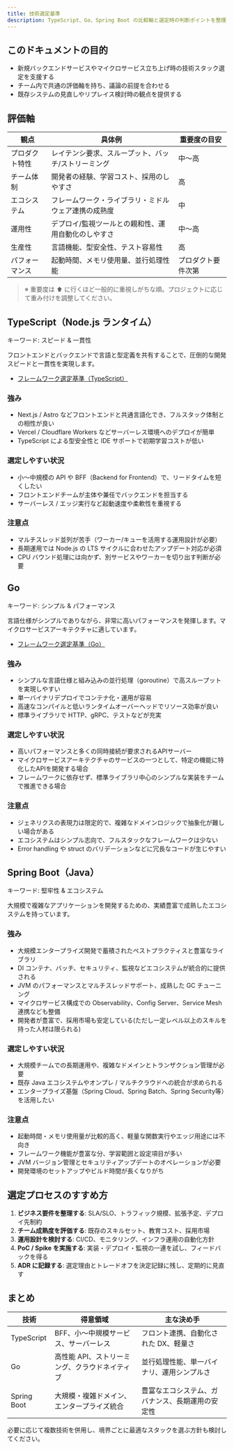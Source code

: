 ```yaml
---
title: 技術選定基準
description: TypeScript、Go、Spring Boot の比較軸と選定時の判断ポイントを整理します。
---
```


## このドキュメントの目的

- 新規バックエンドサービスやマイクロサービス立ち上げ時の技術スタック選定を支援する
- チーム内で共通の評価軸を持ち、議論の前提を合わせる
- 既存システムの見直しやリプレイス検討時の観点を提供する

## 評価軸

| 観点           | 具体例                                               | 重要度の目安       |
| -------------- | ---------------------------------------------------- | ------------------ |
| プロダクト特性 | レイテンシ要求、スループット、バッチ/ストリーミング  | 中〜高             |
| チーム体制     | 開発者の経験、学習コスト、採用のしやすさ             | 高                 |
| エコシステム   | フレームワーク・ライブラリ・ミドルウェア連携の成熟度 | 中                 |
| 運用性         | デプロイ/監視ツールとの親和性、運用自動化のしやすさ  | 中〜高             |
| 生産性         | 言語機能、型安全性、テスト容易性                     | 高                 |
| パフォーマンス | 起動時間、メモリ使用量、並行処理性能                 | プロダクト要件次第 |

> ※ 重要度は ⬆︎ に行くほど一般的に重視しがちな順。プロジェクトに応じて重み付けを調整してください。

## TypeScript（Node.js ランタイム）

キーワード: スピード & 一貫性

フロントエンドとバックエンドで言語と型定義を共有することで、圧倒的な開発スピードと一貫性を実現します。

- [フレームワーク選定基準（TypeScript）](./typescript-frameworks)

### 強み

- Next.js / Astro などフロントエンドと共通言語化でき、フルスタック体制との相性が良い
- Vercel / Cloudflare Workers などサーバーレス環境へのデプロイが簡単
- TypeScript による型安全性と IDE サポートで初期学習コストが低い

### 選定しやすい状況

- 小〜中規模の API や BFF（Backend for Frontend）で、リードタイムを短くしたい
- フロントエンドチームが主体や兼任でバックエンドを担当する
- サーバーレス / エッジ実行など起動速度や柔軟性を重視する

### 注意点

- マルチスレッド並列が苦手（ワーカー/キューを活用する運用設計が必要）
- 長期運用では Node.js の LTS サイクルに合わせたアップデート対応が必須
- CPU バウンド処理には向かず、別サービスやワーカーを切り出す判断が必要

## Go

キーワード: シンプル & パフォーマンス

言語仕様がシンプルでありながら、非常に高いパフォーマンスを発揮します。マイクロサービスアーキテクチャに適しています。

- [フレームワーク選定基準（Go）](./go-frameworks)

### 強み

- シンプルな言語仕様と組み込みの並行処理（goroutine）で高スループットを実現しやすい
- 単一バイナリデプロイでコンテナ化・運用が容易
- 高速なコンパイルと低いランタイムオーバーヘッドでリソース効率が良い
- 標準ライブラリで HTTP、gRPC、テストなどが充実

### 選定しやすい状況

- 高いパフォーマンスと多くの同時接続が要求されるAPIサーバー
- マイクロサービスアーキテクチャのサービスの一つとして、特定の機能に特化したAPIを開発する場合
- フレームワークに依存せず、標準ライブラリ中心のシンプルな実装をチームで推進できる場合

### 注意点

- ジェネリクスの表現力は限定的で、複雑なドメインロジックで抽象化が難しい場合がある
- エコシステムはシンプル志向で、フルスタックなフレームワークは少ない
- Error handling や struct のバリデーションなどに冗長なコードが生じやすい

## Spring Boot（Java）

キーワード: 堅牢性 & エコシステム

大規模で複雑なアプリケーションを開発するための、実績豊富で成熟したエコシステムを持っています。

### 強み

- 大規模エンタープライズ開発で蓄積されたベストプラクティスと豊富なライブラリ
- DI コンテナ、バッチ、セキュリティ、監視などエコシステムが統合的に提供される
- JVM のパフォーマンスとマルチスレッドサポート、成熟した GC チューニング
- マイクロサービス構成での Observability、Config Server、Service Mesh 連携なども整備
- 開発者が豊富で、採用市場も安定している(ただし一定レベル以上のスキルを持った人材は限られる)

### 選定しやすい状況

- 大規模チームでの長期運用や、複雑なドメインとトランザクション管理が必要
- 既存 Java エコシステムやオンプレ / マルチクラウドへの統合が求められる
- エンタープライズ基盤（Spring Cloud、Spring Batch、Spring Security等）を活用したい

### 注意点

- 起動時間・メモリ使用量が比較的高く、軽量な関数実行やエッジ用途には不向き
- フレームワーク機能が豊富な分、学習範囲と設定項目が多い
- JVM バージョン管理とセキュリティアップデートのオペレーションが必要
- 開発環境のセットアップやビルド時間が長くなりがち

## 選定プロセスのすすめ方

1. **ビジネス要件を整理する**: SLA/SLO、トラフィック規模、拡張予定、デプロイ先制約
2. **チーム成熟度を評価する**: 既存のスキルセット、教育コスト、採用市場
3. **運用設計を検討する**: CI/CD、モニタリング、インフラ運用の自動化方針
4. **PoC / Spike を実施する**: 実装・デプロイ・監視の一連を試し、フィードバックを得る
5. **ADR に記録する**: 選定理由とトレードオフを決定記録に残し、定期的に見直す

## まとめ

| 技術        | 得意領域                                       | 主な決め手                                       |
| ----------- | ---------------------------------------------- | ------------------------------------------------ |
| TypeScript  | BFF、小〜中規模サービス、サーバーレス          | フロント連携、自動化された DX、軽量さ            |
| Go          | 高性能 API、ストリーミング、クラウドネイティブ | 並行処理性能、単一バイナリ、運用シンプルさ       |
| Spring Boot | 大規模・複雑ドメイン、エンタープライズ統合     | 豊富なエコシステム、ガバナンス、長期運用の安定性 |

必要に応じて複数技術を併用し、境界ごとに最適なスタックを選ぶ方針も検討してください。

